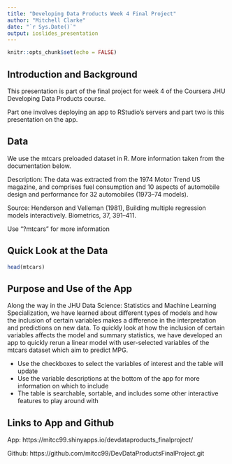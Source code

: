 ---
title: "Developing Data Products Week 4 Final Project"
author: "Mitchell Clarke"
date: "`r Sys.Date()`"
output: ioslides_presentation
---

```{r setup, include=FALSE}
knitr::opts_chunk$set(echo = FALSE)
```

## Introduction and Background
This presentation is part of the final project for week 4 of the Coursera JHU Developing Data Products course. 

Part one involves deploying an app to RStudio's servers and part two is this presentation on the app.

## Data

We use the mtcars preloaded dataset in R. More information taken from the documentation below.

Description: The data was extracted from the 1974 Motor Trend US magazine, and comprises fuel consumption and 10 aspects of automobile design and performance for 32 automobiles (1973–74 models). 

Source: Henderson and Velleman (1981), Building multiple regression models interactively. Biometrics, 37, 391–411.

Use "?mtcars" for more information

## Quick Look at the Data
```{r, warning=FALSE, message=FALSE, echo=TRUE}
head(mtcars)
```

## Purpose and Use of the App
Along the way in the JHU Data Science: Statistics and Machine Learning Specialization, we have learned about different types of models and how the inclusion of certain variables makes a difference in the interpretation and predictions on new data. To quickly look at how the inclusion of certain variables affects the model and summary statistics, we have developed an app to quickly rerun a linear model with user-selected variables of the mtcars dataset which aim to predict MPG.

- Use the checkboxes to select the variables of interest and the table will update
- Use the variable descriptions at the bottom of the app for more information on which to include
- The table is searchable, sortable, and includes some other interactive features to play around with


## Links to App and Github

App: https://mitcc99.shinyapps.io/devdataproducts_finalproject/

Github: https://github.com/mitcc99/DevDataProductsFinalProject.git




